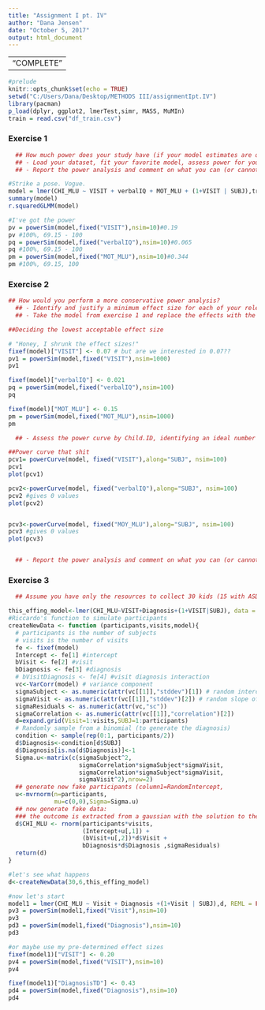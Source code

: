 ```yaml
---
title: "Assignment I pt. IV"
author: "Dana Jensen"
date: "October 5, 2017"
output: html_document
---
```

---
                          "COMPLETE"
---
```r
#prelude 
knitr::opts_chunk$set(echo = TRUE)
setwd("C:/Users/Dana/Desktop/METHODS III/assignmentIpt.IV")
library(pacman)
p_load(dplyr, ggplot2, lmerTest,simr, MASS, MuMIn)
train = read.csv("df_train.csv")
```
### Exercise 1
```r
  ## How much power does your study have (if your model estimates are quite right)?
  ## - Load your dataset, fit your favorite model, assess power for your main   effects and interactions of interest.
  ## - Report the power analysis and comment on what you can (or cannot) use its estimates for.

#Strike a pose. Vogue.
model = lmer(CHI_MLU ~ VISIT + verbalIQ + MOT_MLU + (1+VISIT | SUBJ),train, REML = FALSE)
summary(model)
r.squaredGLMM(model)

#I've got the power
pv = powerSim(model,fixed("VISIT"),nsim=10)#0.19
pv #100%, 69.15 - 100
pq = powerSim(model,fixed("verbalIQ"),nsim=10)#0.065
pq #100%, 69.15 - 100
pm = powerSim(model,fixed("MOT_MLU"),nsim=10)#0.344
pm #100%, 69.15, 100

```
### Exercise 2
```r

## How would you perform a more conservative power analysis?
  ## - Identify and justify a minimum effect size for each of your relevant effects
  ## - Take the model from exercise 1 and replace the effects with the minimum   effect size that you'd accept.

##Deciding the lowest acceptable effect size

# "Honey, I shrunk the effect sizes!"
fixef(model)["VISIT"] <- 0.07 # but are we interested in 0.07??
pv1 = powerSim(model,fixed("VISIT"),nsim=1000)
pv1 

fixef(model)["verbalIQ"] <- 0.021
pq = powerSim(model,fixed("verbalIQ"),nsim=100)
pq 

fixef(model)["MOT_MLU"] <- 0.15
pm = powerSim(model,fixed("MOT_MLU"),nsim=1000)
pm

  ## - Assess the power curve by Child.ID, identifying an ideal number of participants to estimate each effect

##Power curve that shit
pcv1= powerCurve(model, fixed("VISIT"),along="SUBJ", nsim=100)
pcv1
plot(pcv1)

pcv2<-powerCurve(model, fixed("verbalIQ"),along="SUBJ", nsim=100)
pcv2 #gives 0 values
plot(pcv2)


pcv3<-powerCurve(model, fixed("MOY_MLU"),along="SUBJ", nsim=100)
pcv3 #gives 0 values
plot(pcv3)


  ## - Report the power analysis and comment on what you can (or cannot) use    its estimates for.
```
### Exercise 3
```r

  ## Assume you have only the resources to collect 30 kids (15 with ASD and 15   TDs). Identify the power for each relevant effect and discuss whether it's worth to run the study and why.

this_effing_model<-lmer(CHI_MLU~VISIT+Diagnosis+(1+VISIT|SUBJ), data = train, REML = FALSE)
#Riccardo's function to simulate participants
createNewData <- function (participants,visits,model){
  # participants is the number of subjects
  # visits is the number of visits
  fe <- fixef(model)
  Intercept <- fe[1] #intercept
  bVisit <- fe[2] #visit
  bDiagnosis <- fe[3] #diagnosis
  # bVisitDiagnosis <- fe[4] #visit diagnosis interaction
  vc<-VarCorr(model) # variance component
  sigmaSubject <- as.numeric(attr(vc[[1]],"stddev")[1]) # random intercept by   subject
  sigmaVisit <- as.numeric(attr(vc[[1]],"stddev")[2]) # random slope of visit   over subject
  sigmaResiduals <- as.numeric(attr(vc,"sc"))
  sigmaCorrelation <- as.numeric(attr(vc[[1]],"correlation")[2])
  d=expand.grid(Visit=1:visits,SUBJ=1:participants)
  # Randomly sample from a binomial (to generate the diagnosis)
  condition <- sample(rep(0:1, participants/2))
  d$Diagnosis<-condition[d$SUBJ]
  d$Diagnosis[is.na(d$Diagnosis)]<-1
  Sigma.u<-matrix(c(sigmaSubject^2,
                    sigmaCorrelation*sigmaSubject*sigmaVisit,
                    sigmaCorrelation*sigmaSubject*sigmaVisit,
                    sigmaVisit^2),nrow=2)
  ## generate new fake participants (column1=RandomIntercept,                   column2=RandomSlope)
  u<-mvrnorm(n=participants,
             mu=c(0,0),Sigma=Sigma.u)
  ## now generate fake data:
  ### the outcome is extracted from a gaussian with the solution to the         model's equation as mean and the residual standard deviation as standard      deviation 
  d$CHI_MLU <- rnorm(participants*visits,
                     (Intercept+u[,1]) +
                     (bVisit+u[,2])*d$Visit + 
                     bDiagnosis*d$Diagnosis ,sigmaResiduals)  
  return(d)
}

#let's see what happens
d<-createNewData(30,6,this_effing_model)

#now let's start
model1 = lmer(CHI_MLU ~ Visit + Diagnosis +(1+Visit | SUBJ),d, REML = FALSE)
pv3 = powerSim(model1,fixed("Visit"),nsim=10)
pv3
pd3 = powerSim(model1,fixed("Diagnosis"),nsim=10)
pd3

#or maybe use my pre-determined effect sizes
fixef(model1)["VISIT"] <- 0.20
pv4 = powerSim(model,fixed("VISIT"),nsim=10)
pv4

fixef(model1)["DiagnosisTD"] <- 0.43
pd4 = powerSim(model,fixed("Diagnosis"),nsim=10)
pd4
```